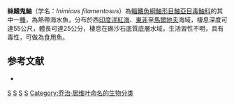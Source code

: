 {{Speciesbox 
| taxon = Inimicus filamentosus
| image = Inimicus Filamentus.jpg
| image_caption = 絲鰭鬼鮋
| status = NE
| status_system = IUCN3.1
| authority = [[Cuvier|Cuvier]], 1829
| synonyms = *''Pelor filamentosum'' <small>Cuvier, 1829</small>
*''Pelor filamentosus'' <small>Cuvier, 1829</small>
}}
'''絲鰭鬼鮋'''（学名：''Inimicus filamentosus''）為[[輻鰭魚綱|輻鰭魚綱]][[鮋形目|鮋形目]][[鮋亞目|鮋亞目]][[毒鮋科|毒鮋科]]的其中一[[種|種]]，為熱帶海水魚，分布於西[[印度洋|印度洋]][[紅海|紅海]]、[[東非|東非]]至[[馬爾地夫|馬爾地夫]]海域，棲息深度可達55公尺，體長可達25公分，棲息在礁沙石底質底層水域，生活習性不明，具有毒性，可做為食用魚。

==参考文献==
*{{FishBase_species|genus=Inimicus|species=filamentosus|year=2014|month=5}}

{{Taxonbar|from=Q3407629}}

[[Category:有毒魚類|S]]
[[Category:食用魚|S]]
[[Category:鬼鮋屬|S]]
[[Category:1829年描述的魚類|S]]
[[Category:乔治·居维叶命名的生物分类|Category:乔治·居维叶命名的生物分类]]